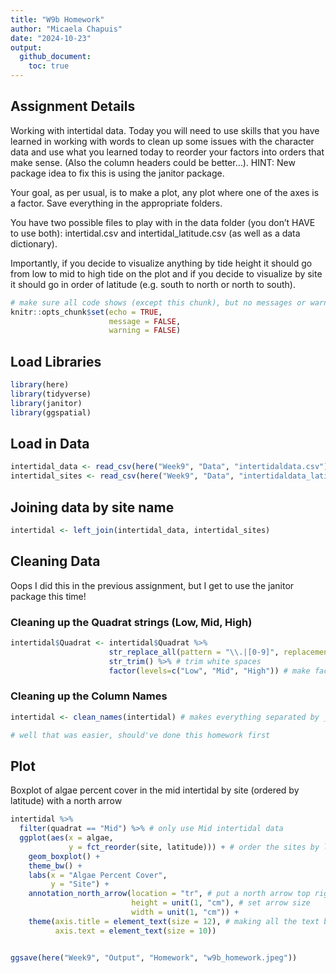 ```yaml
---
title: "W9b Homework"
author: "Micaela Chapuis"
date: "2024-10-23"
output: 
  github_document:
    toc: true
---
```


## Assignment Details

Working with intertidal data. Today you will need to use skills that you have learned in working with words to clean up some issues with the character data and use what you learned today to reorder your factors into orders that make sense. (Also the column headers could be better...). HINT: New package idea to fix this is using the janitor package.  

Your goal, as per usual, is to make a plot, any plot where one of the axes is a factor. Save everything in the appropriate folders.  

You have two possible files to play with in the data folder (you don't HAVE to use both): intertidal.csv and intertidal_latitude.csv (as well as a data dictionary).  

Importantly, if you decide to visualize anything by tide height it should go from low to mid to high tide on the plot and if you decide to visualize by site it should go in order of latitude (e.g. south to north or north to south).  

```r
# make sure all code shows (except this chunk), but no messages or warnings
knitr::opts_chunk$set(echo = TRUE,
                      message = FALSE,
                      warning = FALSE)
```

## Load Libraries
```r
library(here)
library(tidyverse)
library(janitor)
library(ggspatial)
```

## Load in Data
```r
intertidal_data <- read_csv(here("Week9", "Data", "intertidaldata.csv")) %>% glimpse()
intertidal_sites <- read_csv(here("Week9", "Data", "intertidaldata_latitude.csv")) %>% glimpse()
```

## Joining data by site name
```r
intertidal <- left_join(intertidal_data, intertidal_sites)
```


## Cleaning Data
Oops I did this in the previous assignment, but I get to use the janitor package this time!  

### Cleaning up the Quadrat strings (Low, Mid, High)
```r
intertidal$Quadrat <- intertidal$Quadrat %>% 
                      str_replace_all(pattern = "\\.|[0-9]", replacement = "") %>% # replace periods or numbers with nothing
                      str_trim() %>% # trim white spaces
                      factor(levels=c("Low", "Mid", "High")) # make factor and put levels in specific order
```

### Cleaning up the Column Names
```r
intertidal <- clean_names(intertidal) # makes everything separated by _ and lowercase

# well that was easier, should've done this homework first
```


## Plot
Boxplot of algae percent cover in the mid intertidal by site (ordered by latitude) with a north arrow
```r
intertidal %>% 
  filter(quadrat == "Mid") %>% # only use Mid intertidal data
  ggplot(aes(x = algae, 
             y = fct_reorder(site, latitude))) + # order the sites by latitude (ascending)
    geom_boxplot() +
    theme_bw() +
    labs(x = "Algae Percent Cover",
         y = "Site") +
    annotation_north_arrow(location = "tr", # put a north arrow top right
                           height = unit(1, "cm"), # set arrow size
                           width = unit(1, "cm")) +
    theme(axis.title = element_text(size = 12), # making all the text bigger
          axis.text = element_text(size = 10))


ggsave(here("Week9", "Output", "Homework", "w9b_homework.jpeg"))
```

